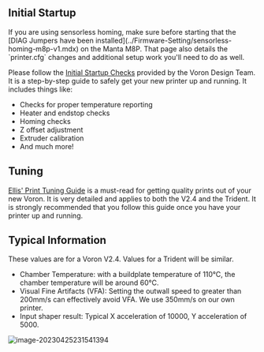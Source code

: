 ## Initial Startup

<Callout type="warning">
If you are using sensorless homing, make sure before starting that the [DIAG Jumpers have been installed](../Firmware-Setting/sensorless-homing-m8p-v1.mdx) on the Manta M8P.  That page also details the `printer.cfg` changes and additional setup work you'll need to do as well.
</Callout>

Please follow the [Initial Startup Checks](https://docs.vorondesign.com/build/startup/) provided by the Voron Design Team.  It is a step-by-step guide to safely get your new printer up and running.  It includes things like:
- Checks for proper temperature reporting
- Heater and endstop checks
- Homing checks
- Z offset adjustment
- Extruder calibration
- And much more!

## Tuning 

[Ellis' Print Tuning Guide](https://ellis3dp.com/Print-Tuning-Guide/) is a must-read for getting quality prints out of your new Voron. It is very detailed and applies to both the V2.4 and the Trident. It is strongly recommended that you follow this guide once you have your printer up and running.

## Typical Information

These values are for a Voron V2.4.  Values for a Trident will be similar.
- Chamber Temperature: with a buildplate temperature of 110°C, the chamber temperature will be around 60°C.
- Visual Fine Artifacts (VFA): Setting the outwall speed to greater than 200mm/s can effectively avoid VFA. We use 350mm/s on our own printer.
- Input shaper result: Typical X acceleration of 10000, Y acceleration of 5000.

![image-20230425231541394](https://img.mpx.wiki/i/2023/04/25/6447eea628df2.webp)
